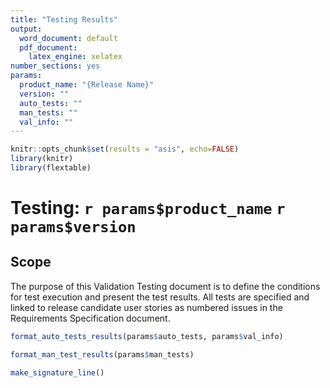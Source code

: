```yaml
---
title: "Testing Results"
output:
  word_document: default
  pdf_document:
    latex_engine: xelatex
number_sections: yes
params:
  product_name: "{Release Name}"
  version: ""
  auto_tests: ""
  man_tests: ""
  val_info: ""
---
```


```r
knitr::opts_chunk$set(results = "asis", echo=FALSE)
library(knitr)
library(flextable)
```

# Testing: `r params$product_name` `r params$version`

## Scope
The purpose of this Validation Testing document is to define the conditions for test execution and present the test results. All tests are specified and linked to release candidate user stories as numbered issues in the Requirements Specification document.

```r
format_auto_tests_results(params$auto_tests, params$val_info)
```

```r
format_man_test_results(params$man_tests)
```

\newpage

```r
make_signature_line()
```

